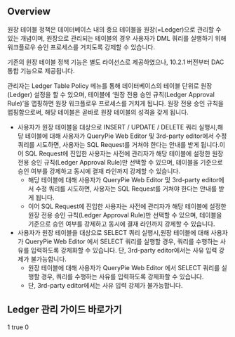 
## Overview
원장 테이블 정책은 데이터베이스 내의 중요 테이블을 원장(=Ledger)으로 관리할 수 있는 개념이며, 원장으로 관리되는 테이블의 경우 사용자가 DML 쿼리를 실행하기 위해 워크플로우 승인 프로세스를 거치도록 강제할 수 있습니다.

<Callout>
기존의 원장 테이블 정책 기능은 별도 라이선스로 제공하였으나, 10.2.1 버전부터 DAC 통합 기능으로 제공됩니다. 
</Callout>

관리자는 Ledger Table Policy 메뉴를 통해 데이터베이스의 테이블 단위로 원장(Ledger) 설정을 할 수 있으며, 테이블에 ‘원장 전용 승인 규칙(Ledger Approval Rule)’을 맵핑하면 원장 워크플로우 프로세스를 거치게 됩니다. 원장 전용 승인 규칙을 맵핑함으로써, 해당 테이블은 곧바로 원장 테이블의 성격을 갖게 됩니다.

* 사용자가 원장 테이블을 대상으로 INSERT / UPDATE / DELETE 쿼리 실행시,해당 테이블에 대해 사용자가 QueryPie Web Editor 및 3rd-party editor에서 수정 쿼리를 시도하면, 사용자는 SQL Request를 거쳐야 한다는 안내를 받게 됩니다.이어 SQL Request에 진입한 사용자는 사전에 관리자가 해당 테이블에 설정한 원장 전용 승인 규칙(Ledger Approval Rule)만 선택할 수 있으며, 테이블을 기준으로 승인 여부를 강제하고 동시에 결재 라인까지 강제할 수 있습니다.
  * 해당 테이블에 대해 사용자가 QueryPie Web Editor 및 3rd-party editor에서 수정 쿼리를 시도하면, 사용자는 SQL Request를 거쳐야 한다는 안내를 받게 됩니다.
  * 이어 SQL Request에 진입한 사용자는 사전에 관리자가 해당 테이블에 설정한 원장 전용 승인 규칙(Ledger Approval Rule)만 선택할 수 있으며, 테이블을 기준으로 승인 여부를 강제하고 동시에 결재 라인까지 강제할 수 있습니다.
* 사용자가 원장 테이블을 대상으로  SELECT 쿼리 실행시,원장 테이블에 대해 사용자가 QueryPie Web Editor 에서 SELECT 쿼리를 실행할 경우, 쿼리를 수행하는 사유를 입력하도록 강제화할 수 있습니다. 단, 3rd-party editor에서는 사유 입력 강제가 불가능합니다.
  * 원장 테이블에 대해 사용자가 QueryPie Web Editor 에서 SELECT 쿼리를 실행할 경우, 쿼리를 수행하는 사유를 입력하도록 강제화할 수 있습니다.
  * 단, 3rd-party editor에서는 사유 입력 강제가 불가능합니다.

## Ledger 관리 가이드 바로가기
1
true
0